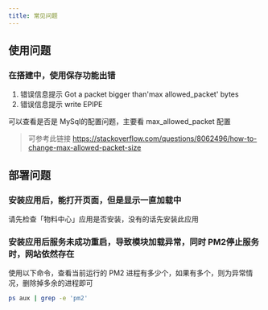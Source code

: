 ```yaml
---
title: 常见问题
---
```


## 使用问题

### 在搭建中，使用保存功能出错
1. 错误信息提示 Got a packet bigger than'max allowed_packet' bytes
2. 错误信息提示 write EPIPE

可以查看是否是 MySql的配置问题，主要看 max_allowed_packet 配置
> 可参考此链接 https://stackoverflow.com/questions/8062496/how-to-change-max-allowed-packet-size

## 部署问题

### 安装应用后，能打开页面，但是显示一直加载中
请先检查「物料中心」应用是否安装，没有的话先安装此应用

### 安装应用后服务未成功重启，导致模块加载异常，同时 PM2停止服务时，网站依然存在

使用以下命令，查看当前运行的 PM2 进程有多少个，如果有多个，则为异常情况，删除掉多余的进程即可
```bash
ps aux | grep -e 'pm2'
```

